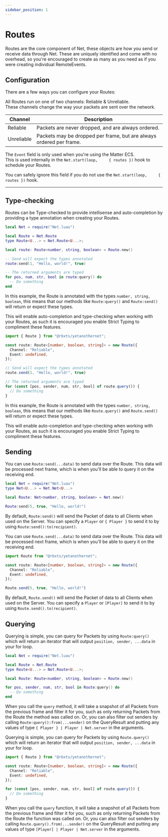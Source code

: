 ```yaml
---
sidebar_position: 1
---
```



# Routes

Routes are the core component of Net, these objects are how you send or receive data through Net.
These are uniquely identified and come with no overhead, so you're encouraged to create as many as you need as if you were creating individual RemoteEvents.

## Configuration

There are a few ways you can configure your Routes:
<Tabs>
  <TabItem value="channel" label="Channel" default>
  <p>
  All Routes run on one of two channels: Reliable & Unreliable.<br />
  These channels change the way your packets are sent over the network.
  </p>

  | Channel | Description |
  | ------- | ----------- |
  | Reliable | Packets are never dropped, and are always ordered. |
  | Unreliable | Packets may be dropped per frame, but are always ordered per frame. |
  </TabItem>
  <TabItem value="event" label="Event">
    <p>
    The <code lang="lua">Event</code> field is only used when you're using the Matter ECS.<br />
    This is used internally in the <code lang="lua">Net.start(loop, 	&#123; routes &#125;)</code> hook to schedule your Routes.
    </p>
    <p>
    You can safely ignore this field if you do not use the <code lang="lua">Net.start(loop, 	&#123; routes &#125;)</code> hook.
    </p>
  </TabItem>
</Tabs>

---

## Type-checking

Routes can be Type-checked to provide intellisense and auto-completion by providing a type annotation when creating your Routes.

<Tabs>
<TabItem value="lua" label="Luau" default>

```lua
local Net = require("Net.luau")

local Route = Net.Route
type Route<U...> = Net.Route<U...>;

local route: Route<number, string, boolean> = Route.new()

-- Send will expect the types annotated
route:send(1, "Hello, world!", true)

-- The returned arguments are typed
for pos, num, str, bool in route:query() do
  -- Do something
end
```

In this example, the Route is annotated with the types `number, string, boolean`, this means that our methods like `Route:query()` and `Route:send()` will return or expect
these types.

This will enable auto-completion and type-checking when working with your Routes, as such it is encouraged you enable Strict Typing to compliment these features.

</TabItem>
<TabItem value="ts" label="Typescript">

```ts
import { Route } from "@rbxts/yetanothernet";

const route: Route<[number, boolean, string]> = new Route({
  Channel: "Reliable",
  Event: undefined,
});

// Send will expect the types annotated
route.send(1, "Hello, world!", true)

// The returned arguments are typed
for (const [pos, sender, num, str, bool] of route.query()) {
  // Do something
}
```

In this example, the Route is annotated with the types `number, string, boolean`, this means that our methods like `Route.query()` and `Route.send()` will return or expect
these types.

This will enable auto-completion and type-checking when working with your Routes, as such it is encouraged you enable Strict Typing to compliment these features.

</TabItem>
</Tabs>

## Sending

<Tabs>
<TabItem value="lua" label="Luau" default>

You can use `Route:send(...data)` to send data over the Route. This data will be processed next frame, which is when you'll be able to query it on the receiving end.

```lua
local Net = require("Net.luau")
type Net<U...> = Net.Net<U...>

local Route: Net<number, string, boolean> = Net.new()

Route:send(5, true, "Hello, world!")
```

By default, `Route:send()` will send the Packet of data to all Clients when used on the Server. You can specify a `Player` or `{ Player }` to send it to by using `Route:send():to(recipient)`.

</TabItem>
<TabItem value="ts" label="Typescript">

You can use `Route.send(...data)` to send data over the Route. This data will be processed next frame, which is when you'll be able to query it on the receiving end.

```ts
import Route from "@rbxts/yetanothernet";

const route: Route<[number, boolean, string]> = new Route({
  Channel: "Reliable",
  Event: undefined,
});

Route.send(5, true, "Hello, world!")
```

By default, `Route.send()` will send the Packet of data to all Clients when used on the Server. You can specify a `Player` or `[Player]` to send it to by using `Route.send().to(recipient)`.

</TabItem>
</Tabs>

## Querying

<Tabs>
<TabItem value="lua" label="Luau" default>

Querying is simple, you can query for Packets by using `Route:query()` which will return an iterator that will output `position, sender, ...data` in your for loop.

```lua
local Net = require("Net.luau")

local Route = Net.Route
type Route<U...> = Net.Route<U...>;

local Route: Route<number, string, boolean> = Route.new()

for pos, sender, num, str, bool in Route:query() do
  -- Do something
end
```

When you call the `query` method, it will take a snapshot of all Packets from the previous frame and filter it for you, such as only returning Packets from the Route the method was called on.
Or, you can also filter out senders by calling `Route:query():from(...sender)` on the QueryResult and putting any values of type `{ Player } | Player | Net.server` in the arguments.

</TabItem>
<TabItem value="ts" label="Typescript">

Querying is simple, you can query for Packets by using `Route.query()` which will return an iterator that will output `position, sender, ...data` in your for loop.

```ts
import { Route } from "@rbxts/yetanothernet";

const route: Route<[number, boolean, string]> = new Route({
  Channel: "Reliable",
  Event: undefined,
});

for (const [pos, sender, num, str, bool] of route.query()) {
  // Do something
}
```

When you call the `query` function, it will take a snapshot of all Packets from the previous frame and filter it for you, such as only returning Packets from the Route the function was called on.
Or, you can also filter out senders by calling `Route.query().from(...sender)` on the QueryResult and putting any values of type `[Player] | Player | Net.server` in the arguments.

</TabItem>
</Tabs>
